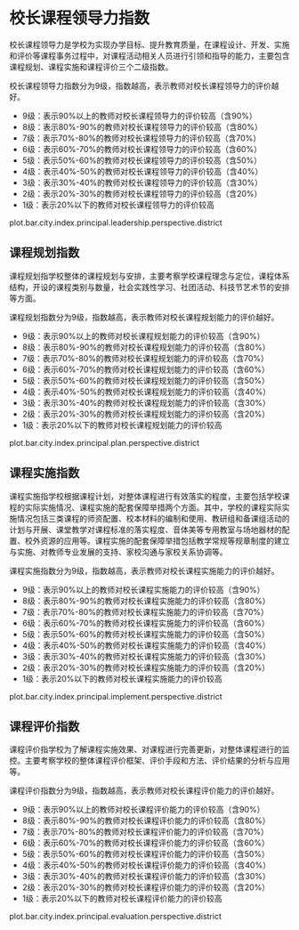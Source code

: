 <!-- chapter principal  -->



# 校长课程领导力指数

校长课程领导力是学校为实现办学目标、提升教育质量，在课程设计、开发、实施和评价等课程事务过程中，对课程活动相关人员进行引领和指导的能力，主要包含课程规划、课程实施和课程评价三个二级指数。


校长课程领导力指数分为9级，指数越高，表示教师对校长课程领导力的评价越好。

\mylist

- 9级：表示90%以上的教师对校长课程领导力的评价较高\footnote{我们将得分超过本维度总分60\%界定为教师对校长课程领导力评价较高。}（含90%）
- 8级：表示80%-90%的教师对校长课程领导力的评价较高（含80%）
- 7级：表示70%-80%的教师对校长课程领导力的评价较高（含70%）
- 6级：表示60%-70%的教师对校长课程领导力的评价较高（含60%）
- 5级：表示50%-60%的教师对校长课程领导力的评价较高（含50%）
- 4级：表示40%-50%的教师对校长课程领导力的评价较高（含40%）
- 3级：表示30%-40%的教师对校长课程领导力的评价较高（含30%）
- 2级：表示20%-30%的教师对校长课程领导力的评价较高（含20%）
- 1级：表示20%以下的教师对校长课程领导力的评价较高

\mytext

plot.bar.city.index.principal.leadership.perspective.district

## 课程规划指数

课程规划指学校整体的课程规划与安排，主要考察学校课程理念与定位，课程体系结构，开设的课程类别与数量，社会实践性学习、社团活动、科技节艺术节的安排等方面。

课程规划指数分为9级，指数越高，表示教师对校长课程规划能力的评价越好。

\mylist

- 9级：表示90%以上的教师对校长课程规划能力的评价较高\footnote{我们将得分超过本维度总分60\%界定为教师对校长课程领导力评价较高。}（含90%）
- 8级：表示80%-90%的教师对校长课程规划能力的评价较高（含80%）
- 7级：表示70%-80%的教师对校长课程规划能力的评价较高（含70%）
- 6级：表示60%-70%的教师对校长课程规划能力的评价较高（含60%）
- 5级：表示50%-60%的教师对校长课程规划能力的评价较高（含50%）
- 4级：表示40%-50%的教师对校长课程规划能力的评价较高（含40%）
- 3级：表示30%-40%的教师对校长课程规划能力的评价较高（含30%）
- 2级：表示20%-30%的教师对校长课程规划能力的评价较高（含20%）
- 1级：表示20%以下的教师对校长课程规划能力的评价较高

\mytext
plot.bar.city.index.principal.plan.perspective.district


## 课程实施指数

课程实施指学校根据课程计划，对整体课程进行有效落实的程度，主要包括学校课程的实际实施情况、课程实施的配套保障举措两个方面。其中，学校的课程实际实施情况包括三类课程的师资配置、校本材料的编制和使用、教研组和备课组活动的计划与开展、课堂教学对课程标准的落实程度、音体美等专用教室与场地器材的配置、校外资源的应用等。课程实施的配套保障举措包括教学常规等规章制度的建立与实施、对教师专业发展的支持、家校沟通与家校关系协调等。

课程实施指数分为9级，指数越高，表示教师对校长课程实施能力的评价越好。

\mylist

- 9级：表示90%以上的教师对校长课程实施能力的评价较高\footnote{我们将得分超过本维度总分60\%界定为教师对校长课程领导力评价较高。}（含90%）
- 8级：表示80%-90%的教师对校长课程实施能力的评价较高（含80%）
- 7级：表示70%-80%的教师对校长课程实施能力的评价较高（含70%）
- 6级：表示60%-70%的教师对校长课程实施能力的评价较高（含60%）
- 5级：表示50%-60%的教师对校长课程实施能力的评价较高（含50%）
- 4级：表示40%-50%的教师对校长课程实施能力的评价较高（含40%）
- 3级：表示30%-40%的教师对校长课程实施能力的评价较高（含30%）
- 2级：表示20%-30%的教师对校长课程实施能力的评价较高（含20%）
- 1级：表示20%以下的教师对校长课程实施能力的评价较高

\mytext
plot.bar.city.index.principal.implement.perspective.district


## 课程评价指数
课程评价指学校为了解课程实施效果、对课程进行完善更新，对整体课程进行的监控。主要考察学校的整体课程评价框架、评价手段和方法、评价结果的分析与应用等。

课程评价指数分为9级，指数越高，表示教师对校长课程评价能力的评价越好。

\mylist

- 9级：表示90%以上的教师对校长课程评价能力的评价较高\footnote{我们将得分超过本维度总分60\%界定为教师对校长课程领导力评价较高。}（含90%）
- 8级：表示80%-90%的教师对校长课程评价能力的评价较高（含80%）
- 7级：表示70%-80%的教师对校长课程评价能力的评价较高（含70%）
- 6级：表示60%-70%的教师对校长课程评价能力的评价较高（含60%）
- 5级：表示50%-60%的教师对校长课程评价能力的评价较高（含50%）
- 4级：表示40%-50%的教师对校长课程评价能力的评价较高（含40%）
- 3级：表示30%-40%的教师对校长课程评价能力的评价较高（含30%）
- 2级：表示20%-30%的教师对校长课程评价能力的评价较高（含20%）
- 1级：表示20%以下的教师对校长课程评价能力的评价较高

\mytext

plot.bar.city.index.principal.evaluation.perspective.district

<!-- end of chapter principal  -->
